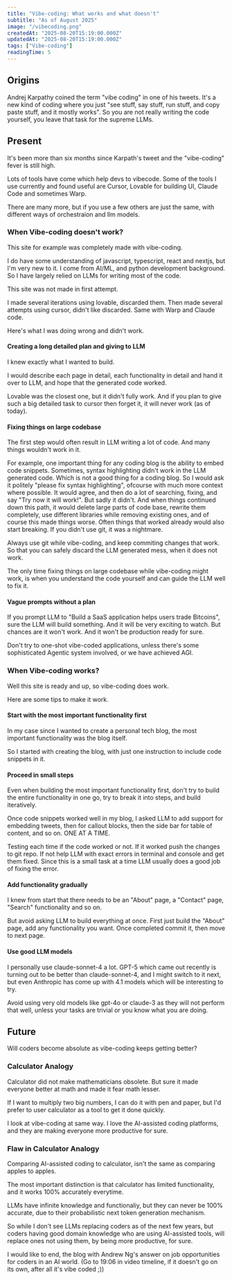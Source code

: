 ```yaml
---
title: "Vibe-coding: What works and what doesn't"
subtitle: "As of August 2025"
image: "/vibecoding.png"
createdAt: "2025-08-20T15:19:00.000Z"
updatedAt: "2025-08-20T15:19:00.000Z"
tags: ["Vibe-coding"]
readingTime: 5
---
```


## Origins

Andrej Karpathy coined the term "vibe coding" in one of his tweets. It's a new kind of coding where you just "see stuff, say stuff, run stuff, and copy paste stuff, and it mostly works". So you are not really writing the code yourself, you leave that task for the supreme LLMs.

<Tweet id="1886192184808149383" />

## Present

It's been more than six months since Karpath's tweet and the "vibe-coding" fever is still high.

Lots of tools have come which help devs to vibecode. Some of the tools I use currently and found useful are Cursor, Lovable for building UI, Claude Code and sometimes Warp.

There are many more, but if you use a few others are just the same, with different ways of orchestraion and llm models.

### When Vibe-coding doesn't work?

This site for example was completely made with vibe-coding. 

I do have some understanding of javascript, typescript, react and nextjs, but I'm very new to it. I come from AI/ML, and python development background. So I have largely relied on LLMs for writing most of the code.

This site was not made in first attempt. 

I made several iterations using lovable, discarded them. Then made several attempts using cursor, didn't like discarded. Same with Warp and Claude code.

Here's what I was doing wrong and didn't work.

#### Creating a long detailed plan and giving to LLM

I knew exactly what I wanted to build. 

I would describe each page in detail, each functionality in detail and hand it over to LLM, and hope that the generated code worked. 

Lovable was the closest one, but it didn't fully work. And if you plan to give such a big detailed task to cursor then forget it, it will never work (as of today).

#### Fixing things on large codebase

The first step would often result in LLM writing a lot of code. And many things wouldn't work in it. 

For example, one important thing for any coding blog is the ability to embed code snippets. Sometimes, syntax highlighting didn't work in the LLM generated code. Which is not a good thing for a coding blog. So I would ask it politely "please fix syntax highlighting", ofcourse with much more context where possible. It would agree, and then do a lot of searching, fixing, and say "Try now it will work!". But sadly it didn't. And when things continued down this path, it would delete large parts of code base, rewrite them completely, use different libraries while removing existing ones, and of course this made things worse. Often things that worked already would also start breaking. If you didn't use git, it was a nightmare.

<Callout type="tip">
Always use git while vibe-coding, and keep commiting changes that work. So that you can safely discard the LLM generated mess, when it does not work.
</Callout>

The only time fixing things on large codebase while vibe-coding might work, is when you understand the code yourself and can guide the LLM well to fix it.

#### Vague prompts without a plan

If you prompt LLM to "Build a SaaS application helps users trade Bitcoins", sure the LLM will build something. And it will be very exciting to watch. But chances are it won't work. And it won't be production ready for sure.

<Callout type="error" title="Danger">
Don't try to one-shot vibe-coded applications, unless there's some sophisticated Agentic system involved, or we have achieved AGI.
</Callout>

### When Vibe-coding works?

Well this site is ready and up, so vibe-coding does work.

Here are some tips to make it work.

#### Start with the most important functionality first

In my case since I wanted to create a personal tech blog, the most important functionality was the blog itself.

So I started with creating the blog, with just one instruction to include code snippets in it.


#### Proceed in small steps

Even when building the most important functionality first, don't try to build the entire functionality in one go, try to break it into steps, and build iteratively.

Once code snippets worked well in my blog, I asked LLM to add support for embedding tweets, then for callout blocks, then the side bar for table of content, and so on. ONE AT A TIME. 

Testing each time if the code worked or not. If it worked push the changes to git repo. If not help LLM with exact errors in terminal and console and get them fixed. Since this is a small task at a time LLM usually does a good job of fixing the error.

#### Add functionality gradually

I knew from start that there needs to be an "About" page, a "Contact" page, "Search" functionality and so on.

But avoid asking LLM to build everything at once. First just build the "About" page, add any functionality you want. Once completed commit it, then move to next page.

#### Use good LLM models

I personally use claude-sonnet-4 a lot. GPT-5 which came out recently is turning out to be better than claude-sonnet-4, and I might switch to it next, but even Anthropic has come up with 4.1 models which will be interesting to try.

Avoid using very old models like gpt-4o or claude-3 as they will not perform that well, unless your tasks are trivial or you know what you are doing.

## Future

Will coders become absolute as vibe-coding keeps getting better?

### Calculator Analogy

Calculator did not make mathematicians obsolete. But sure it made everyone better at math and made it fear math lesser.

If I want to multiply two big numbers, I can do it with pen and paper, but I'd prefer to user calculator as a tool to get it done quickly.

I look at vibe-coding at same way. I love the AI-assisted coding platforms, and they are making everyone more productive for sure.

### Flaw in Calculator Analogy

Comparing AI-assisted coding to calculator, isn't the same as comparing apples to apples.

The most important distinction is that calculator has limited functionality, and it works 100% accurately everytime.

LLMs have infinite knowledge and functionaliy, but they can never be 100% accurate, due to their probabilistic next token generation mechanism.

So while I don't see LLMs replacing coders as of the next few years, but coders having good domain knowledge who are using AI-assisted tools, will replace ones not using them, by being more productive, for sure.

I would like to end, the blog with Andrew Ng's answer on job opportunities for coders in an AI world. (Go to 19:06 in video timeline, if it doesn't go on its own, after all it's vibe coded ;))

<YouTube id="ckS-ynViLjY" start={1146} params="end=1304" title="Andrew Ng & Lisa Su on AI potential" poster="hqdefault" />
